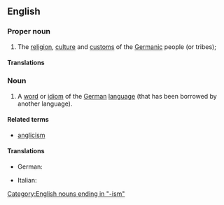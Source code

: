 ==English==
{{wikipedia}}

===Proper noun===
{{en-proper noun}}

# The [[religion]], [[culture]] and [[custom]]s of the [[Germanic]] people (or tribes);

====Translations====
{{trans-top|religion, culture, and customs of Germanic peoiples}}
{{trans-mid}}
{{trans-bottom}}

===Noun===
{{en-noun}}

# A [[word]] or [[idiom]] of the [[German]] [[language]] (that has been borrowed by another language).

====Related terms====
* [[anglicism]]

====Translations====
{{trans-top}}
* German: {{t-|de|Germanismus|m}}
{{trans-mid}}
* Italian: {{t+|it|germanismo|m}}
{{trans-bottom}}

[[Category:English nouns ending in "-ism"]]